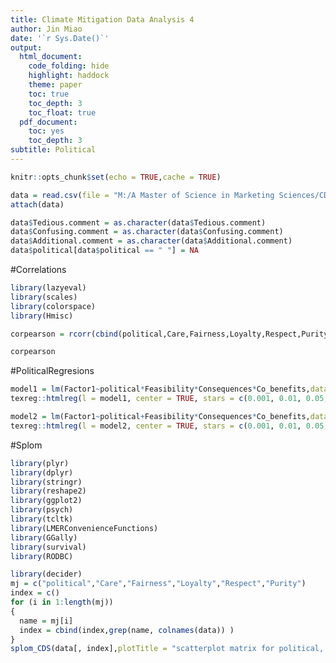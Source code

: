 ---
title: Climate Mitigation Data Analysis 4
author: Jin Miao 
date: '`r Sys.Date()`'
output: 
  html_document:
    code_folding: hide
    highlight: haddock
    theme: paper
    toc: true
    toc_depth: 3
    toc_float: true
  pdf_document:
    toc: yes
    toc_depth: 3
subtitle: Political 
---


```{r setup, include=FALSE}
knitr::opts_chunk$set(echo = TRUE,cache = TRUE)
```

```{r, echo=FALSE, message=FALSE,warning=FALSE}

data = read.csv(file = "M:/A Master of Science in Marketing Sciences/CDC Research Assistant/climate_mit_data_factor.csv", header = TRUE)
attach(data)

data$Tedious.comment = as.character(data$Tedious.comment)
data$Confusing.comment = as.character(data$Confusing.comment)
data$Additional.comment = as.character(data$Additional.comment)
data$political[data$political == " "] = NA
```

#Correlations
```{r,echo=FALSE,message=FALSE,warning=FALSE}
library(lazyeval)
library(scales)
library(colorspace)
library(Hmisc)

corpearson = rcorr(cbind(political,Care,Fairness,Loyalty,Respect,Purity), type="pearson")

corpearson
```

#PoliticalRegresions 

```{r,echo=FALSE,warning=FALSE, message=FALSE, results = 'asis'}
model1 = lm(Factor1~political*Feasibility*Consequences*Co_benefits,data = na.omit(data))
texreg::htmlreg(l = model1, center = TRUE, stars = c(0.001, 0.01, 0.05, 0.1),bold = 0.1, caption = "political*feasibility*consequences * co_benefits -> Factor 1 ", caption.above = TRUE, digits = 4)
```

```{r,echo=FALSE,warning=FALSE, message=FALSE, results = 'asis'}
model2 = lm(Factor1~political+Feasibility*Consequences*Co_benefits,data = na.omit(data))
texreg::htmlreg(l = model2, center = TRUE, stars = c(0.001, 0.01, 0.05, 0.1),bold = 0.1, caption = "political + feasibility * consequences * co_benefits -> Factor 1", caption.above = TRUE, digits = 4)
```

#Splom 
```{r,echo=FALSE,message=FALSE,warning=FALSE}
library(plyr)
library(dplyr)
library(stringr)
library(reshape2)
library(ggplot2)
library(psych)
library(tcltk)
library(LMERConvenienceFunctions)
library(GGally)
library(survival)
library(RODBC)

library(decider)
mj = c("political","Care","Fairness","Loyalty","Respect","Purity")
index = c()
for (i in 1:length(mj))
{
  name = mj[i]
  index = cbind(index,grep(name, colnames(data)) )
}
splom_CDS(data[, index],plotTitle = "scatterplot matrix for political, care, fairness, loyalty, respect and purity")
```
